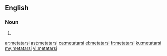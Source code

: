 ==English==

===Noun===
{{head|en|noun plural form}}

# {{plural of|metatarsus|lang=en}}

[[ar:metatarsi]]
[[ast:metatarsi]]
[[ca:metatarsi]]
[[el:metatarsi]]
[[fr:metatarsi]]
[[ku:metatarsi]]
[[my:metatarsi]]
[[vi:metatarsi]]